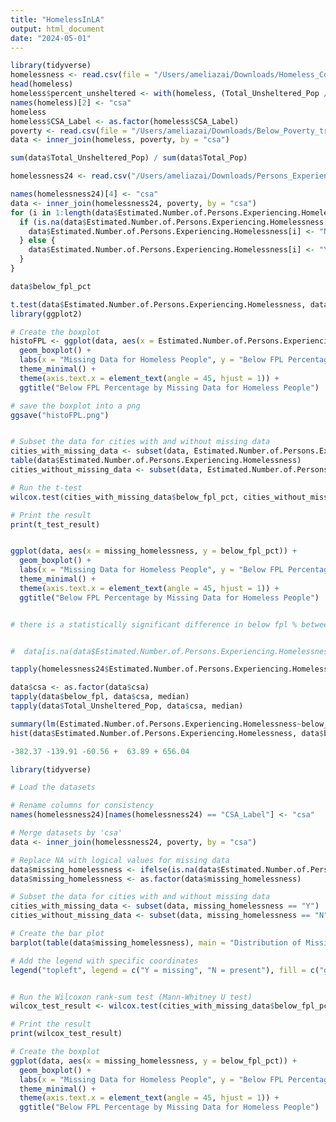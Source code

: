 ```yaml
---
title: "HomelessInLA"
output: html_document
date: "2024-05-01"
---
```


```r
library(tidyverse)
homelessness <- read.csv(file = "/Users/ameliazai/Downloads/Homeless_Counts_2020.csv")
head(homeless)
homeless$percent_unsheltered <- with(homeless, (Total_Unsheltered_Pop / Total_Pop)*100)
names(homeless)[2] <- "csa"
homeless
homeless$CSA_Label <- as.factor(homeless$CSA_Label)
poverty <- read.csv(file = "/Users/ameliazai/Downloads/Below_Poverty_tract_7959652566936946184.csv")
data <- inner_join(homeless, poverty, by = "csa")

sum(data$Total_Unsheltered_Pop) / sum(data$Total_Pop)
```

```r
homelessness24 <- read.csv("/Users/ameliazai/Downloads/Persons_Experiencing_Homelessness_-7882855703684999173.csv")

names(homelessness24)[4] <- "csa"
data <- inner_join(homelessness24, poverty, by = "csa")
for (i in 1:length(data$Estimated.Number.of.Persons.Experiencing.Homelessness)) {
  if (is.na(data$Estimated.Number.of.Persons.Experiencing.Homelessness[i])) {
    data$Estimated.Number.of.Persons.Experiencing.Homelessness[i] <- "N"
  } else {
    data$Estimated.Number.of.Persons.Experiencing.Homelessness[i] <- "Y"
  }
}

data$below_fpl_pct

t.test(data$Estimated.Number.of.Persons.Experiencing.Homelessness, data$below_fpl_pc, alternative = "")
library(ggplot2)

# Create the boxplot
histoFPL <- ggplot(data, aes(x = Estimated.Number.of.Persons.Experiencing.Homelessness, y = below_fpl_pct)) +
  geom_boxplot() +
  labs(x = "Missing Data for Homeless People", y = "Below FPL Percentage") +
  theme_minimal() +
  theme(axis.text.x = element_text(angle = 45, hjust = 1)) +
  ggtitle("Below FPL Percentage by Missing Data for Homeless People")

# save the boxplot into a png 
ggsave("histoFPL.png")


# Subset the data for cities with and without missing data
cities_with_missing_data <- subset(data, Estimated.Number.of.Persons.Experiencing.Homelessness == "Y")
table(data$Estimated.Number.of.Persons.Experiencing.Homelessness)
cities_without_missing_data <- subset(data, Estimated.Number.of.Persons.Experiencing.Homelessness == "N")

# Run the t-test
wilcox.test(cities_with_missing_data$below_fpl_pct, cities_without_missing_data$below_fpl_pct)

# Print the result
print(t_test_result)


ggplot(data, aes(x = missing_homelessness, y = below_fpl_pct)) +
  geom_boxplot() +
  labs(x = "Missing Data for Homeless People", y = "Below FPL Percentage") +
  theme_minimal() +
  theme(axis.text.x = element_text(angle = 45, hjust = 1)) +
  ggtitle("Below FPL Percentage by Missing Data for Homeless People")


# there is a statistically significant difference in below fpl % between the two populations (cities with missing data and cities without)


#  data[is.na(data$Estimated.Number.of.Persons.Experiencing.Homelessness),]

tapply(homelessness24$Estimated.Number.of.Persons.Experiencing.Homelessness, homelessness24$csa, median)
```


```r
data$csa <- as.factor(data$csa)
tapply(data$below_fpl, data$csa, median)
tapply(data$Total_Unsheltered_Pop, data$csa, median)

summary(lm(Estimated.Number.of.Persons.Experiencing.Homelessness~below_fpl_pct, data = data))
hist(data$Estimated.Number.of.Persons.Experiencing.Homelessness, data$below_fpl_pct)
```
```r
-382.37 -139.91 -60.56 +  63.89 + 656.04 
```



```r
library(tidyverse)

# Load the datasets

# Rename columns for consistency
names(homelessness24)[names(homelessness24) == "CSA_Label"] <- "csa"

# Merge datasets by 'csa'
data <- inner_join(homelessness24, poverty, by = "csa")

# Replace NA with logical values for missing data
data$missing_homelessness <- ifelse(is.na(data$Estimated.Number.of.Persons.Experiencing.Homelessness), "N", "Y")
data$missing_homelessness <- as.factor(data$missing_homelessness)

# Subset the data for cities with and without missing data
cities_with_missing_data <- subset(data, missing_homelessness == "Y")
cities_without_missing_data <- subset(data, missing_homelessness == "N")

# Create the bar plot
barplot(table(data$missing_homelessness), main = "Distribution of Missingness of Data", col = c("gray70", "gray90"))

# Add the legend with specific coordinates
legend("topleft", legend = c("Y = missing", "N = present"), fill = c("gray70", "gray90"))


# Run the Wilcoxon rank-sum test (Mann-Whitney U test)
wilcox_test_result <- wilcox.test(cities_with_missing_data$below_fpl_pct, cities_without_missing_data$below_fpl_pct)

# Print the result
print(wilcox_test_result)

# Create the boxplot
ggplot(data, aes(x = missing_homelessness, y = below_fpl_pct)) +
  geom_boxplot() +
  labs(x = "Missing Data for Homeless People", y = "Below FPL Percentage") +
  theme_minimal() +
  theme(axis.text.x = element_text(angle = 45, hjust = 1)) +
  ggtitle("Below FPL Percentage by Missing Data for Homeless People")
```

